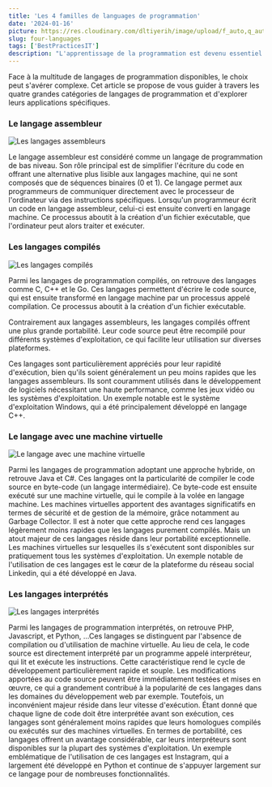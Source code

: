 ```yaml
---
title: 'Les 4 familles de languages de programmation'
date: '2024-01-16'
picture: https://res.cloudinary.com/dltiyerih/image/upload/f_auto,q_auto/four-languages
slug: four-languages
tags: ['BestPracticesIT']
description: "L'apprentissage de la programmation est devenu essentiel dans le monde professionnel actuel.En maîtrisant la programmation, il est possible de s'orienter vers des carrières variées telles que le développement de logiciels, l'analyse de données, ou encore la conception d'interfaces utilisateurs ergonomiques."
---
```


<p>
  Face à la multitude de langages de programmation disponibles, le choix peut
  s'avérer complexe. Cet article se propose de vous guider à travers les quatre
  grandes catégories de langages de programmation et d'explorer leurs
  applications spécifiques.
</p>

<h3>Le langage assembleur</h3>

<picture className="flex w-full justify-center">
  <Image
    src="https://res.cloudinary.com/dltiyerih/image/upload/f_auto,q_auto/assembly_language"
    alt="Les langages assembleurs"
    width={400}
    height={400}
  />
</picture>

<p>
  <span>Le langage assembleur est considéré comme un langage de programmation de bas niveau. Son rôle principal est de simplifier l'écriture du code en offrant une alternative plus lisible aux langages machine, qui ne sont composés que de séquences binaires (0 et 1). Ce langage permet aux programmeurs de communiquer directement avec le processeur de l'ordinateur via des instructions spécifiques.</span>

<span>
  Lorsqu'un programmeur écrit un code en langage assembleur, celui-ci est
  ensuite converti en langage machine. Ce processus aboutit à la création d'un
  fichier exécutable, que l'ordinateur peut alors traiter et exécuter.
</span>

</p>

<h3>Les langages compilés</h3>

<picture className="flex w-full justify-center">
  <Image
    src="https://res.cloudinary.com/dltiyerih/image/upload/f_auto,q_auto/compiled_language"
    alt="Les langages compilés"
    width={400}
    height={400}
  />
</picture>

<p>
 <span>Parmi les langages de programmation compilés, on retrouve des langages comme C, C++ et le Go. Ces langages permettent d'écrire le code source, qui est ensuite transformé en langage machine par un processus appelé compilation. Ce processus aboutit à la création d'un fichier exécutable.</span>

Contrairement aux langages assembleurs, les langages compilés offrent une plus grande portabilité. Leur code source peut être recompilé pour différents systèmes d'exploitation, ce qui facilite leur utilisation sur diverses plateformes.

Ces langages sont particulièrement appréciés pour leur rapidité d'exécution, bien qu'ils soient généralement un peu moins rapides que les langages assembleurs. Ils sont couramment utilisés dans le développement de logiciels nécessitant une haute performance, comme les jeux vidéo ou les systèmes d'exploitation. Un exemple notable est le système d'exploitation Windows, qui a été principalement développé en langage C++.

</p>
<h3>Le langage avec une machine virtuelle</h3>

<picture className="flex w-full justify-center">
  <Image
    src="https://res.cloudinary.com/dltiyerih/image/upload/f_auto,q_auto/Virtual_machine_languages"
    alt="Le langage avec une machine virtuelle"
    width={400}
    height={400}
  />
</picture>

<p>
  <span>Parmi les langages de programmation adoptant une approche hybride, on retrouve Java et C#. Ces langages ont la particularité de compiler le code source en byte-code (un langage intermédiaire). Ce byte-code est ensuite exécuté sur une machine virtuelle, qui le compile à la volée en langage machine.</span>

<span>
  Les machines virtuelles apportent des avantages significatifs en termes de
  sécurité et de gestion de la mémoire, grâce notamment au Garbage Collector. Il
  est à noter que cette approche rend ces langages légèrement moins rapides que
  les langages purement compilés.
</span>

<span>
  Mais un atout majeur de ces langages réside dans leur portabilité
  exceptionnelle. Les machines virtuelles sur lesquelles ils s'exécutent sont
  disponibles sur pratiquement tous les systèmes d'exploitation. Un exemple
  notable de l'utilisation de ces langages est le cœur de la plateforme du
  réseau social Linkedin, qui a été développé en Java.
</span>

</p>
<h3>Les langages interprétés</h3>

<picture className="flex w-full justify-center">
  <Image
    src="https://res.cloudinary.com/dltiyerih/image/upload/f_auto,q_auto/Interpreted_languages"
    alt="Les langages interprétés"
    width={400}
    height={400}
  />
</picture>

<p>
  <span>Parmi les langages de programmation interprétés, on retrouve PHP, Javascript, et Python, ...Ces langages se distinguent par l'absence de compilation ou d'utilisation de machine virtuelle. Au lieu de cela, le code source est directement interprété par un programme appelé interpréteur, qui lit et exécute les instructions.</span>

<span>
  Cette caractéristique rend le cycle de développement particulièrement rapide
  et souple. Les modifications apportées au code source peuvent être
  immédiatement testées et mises en œuvre, ce qui a grandement contribué à la
  popularité de ces langages dans les domaines du développement web par exemple.
</span>

<span>
  Toutefois, un inconvénient majeur réside dans leur vitesse d'exécution. Étant
  donné que chaque ligne de code doit être interprétée avant son exécution, ces
  langages sont généralement moins rapides que leurs homologues compilés ou
  exécutés sur des machines virtuelles.
</span>

<span>
  En termes de portabilité, ces langages offrent un avantage considérable, car
  leurs interpréteurs sont disponibles sur la plupart des systèmes
  d'exploitation. Un exemple emblématique de l'utilisation de ces langages est
  Instagram, qui a largement été développé en Python et continue de s'appuyer
  largement sur ce langage pour de nombreuses fonctionnalités.
</span>

</p>
